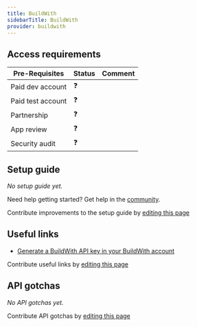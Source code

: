 ```yaml
---
title: BuildWith
sidebarTitle: BuildWith
provider: buildwith
---
```




<Overview />
<PreBuiltTooling />
<PreBuiltUseCases />

## Access requirements
| Pre-Requisites | Status | Comment|
| - | - | - |
| Paid dev account | ❓ |  |
| Paid test account | ❓ |  |
| Partnership | ❓ | |
| App review | ❓ |  |
| Security audit | ❓ | |


## Setup guide

_No setup guide yet._

<Tip>Need help getting started? Get help in the [community](https://nango.dev/slack).</Tip>

<Note>Contribute improvements to the setup guide by [editing this page](https://github.com/nangohq/nango/tree/master/docs-v2/integrations/all/buildwith.mdx)</Note>


## Useful links
-   [Generate a BuildWith API key in your BuildWith account](https://api.builtwith.com)

<Note>Contribute useful links by [editing this page](https://github.com/nangohq/nango/tree/master/docs-v2/integrations/all/buildwith.mdx)</Note>

## API gotchas

_No API gotchas yet._

<Note>Contribute API gotchas by [editing this page](https://github.com/nangohq/nango/tree/master/docs-v2/integrations/all/buildwith.mdx)</Note>